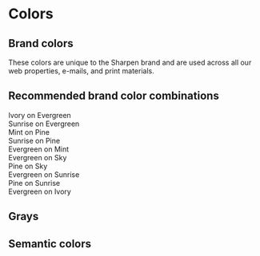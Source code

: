
<Meta title="Design Tokens/Colors" />

# Colors

## Brand colors

These colors are unique to the Sharpen brand and are used across all our
web properties, e-mails, and print materials.

<ColorPalette>
  <ColorItem 
    title="Evergreen" 
    colors={['var(--color-evergreen)']} 
  />
  <ColorItem 
    title="Pine" 
    colors={['var(--color-pine)']} 
  />
  <ColorItem 
    title="Mint" 
    colors={['var(--color-mint)']} 
  />
  <ColorItem 
    title="Sky" 
    colors={['var(--color-sky)']} 
  />
  <ColorItem 
    title="Sunrise" 
    colors={['var(--color-sunrise)']} 
  />
  <ColorItem 
    title="Ivory" 
    colors={['var(--color-ivory)']} 
  />
  <ColorItem 
    title="Putty" 
    colors={['var(--color-putty)']} 
  />
</ColorPalette>


## Recommended brand color combinations

<div className="tokens-preview-combination" style={{ color: "var(--color-ivory)",     backgroundColor: "var(--color-evergreen)" }}>Ivory on Evergreen</div>
<div className="tokens-preview-combination" style={{ color: "var(--color-sunrise)",   backgroundColor: "var(--color-evergreen)" }}>Sunrise on Evergreen</div>
<div className="tokens-preview-combination" style={{ color: "var(--color-mint)",      backgroundColor: "var(--color-pine)" }}>Mint on Pine</div>
<div className="tokens-preview-combination" style={{ color: "var(--color-sunrise)",   backgroundColor: "var(--color-pine)" }}>Sunrise on Pine</div>
<div className="tokens-preview-combination" style={{ color: "var(--color-evergreen)", backgroundColor: "var(--color-mint)" }}>Evergreen on Mint</div>
<div className="tokens-preview-combination" style={{ color: "var(--color-evergreen)", backgroundColor: "var(--color-sky)" }}>Evergreen on Sky</div>
<div className="tokens-preview-combination" style={{ color: "var(--color-pine)",      backgroundColor: "var(--color-sky)" }}>Pine on Sky</div>
<div className="tokens-preview-combination" style={{ color: "var(--color-evergreen)", backgroundColor: "var(--color-sunrise)" }}>Evergreen on Sunrise</div>
<div className="tokens-preview-combination" style={{ color: "var(--color-pine)",      backgroundColor: "var(--color-sunrise)" }}>Pine on Sunrise</div>
<div className="tokens-preview-combination" style={{ color: "var(--color-evergreen)", backgroundColor: "var(--color-ivory)" }}>Evergreen on Ivory</div>

## Grays

<ColorPalette>
  <ColorItem 
    title="Black" 
    colors={['var(--color-black)']} 
  />
  <ColorItem
    title="Grays"
    colors={["var(--color-gray-1)", "var(--color-gray-2)", "var(--color-gray-3)", "var(--color-gray-4)", "var(--color-gray-5)"]}
  />
  <ColorItem 
    title="White" 
    colors={['var(--color-white)']} 
  />
</ColorPalette>

## Semantic colors

<ColorPalette>
  <ColorItem 
    title="Reds" 
    subtitle="To highlight powerful actions or error messages."
    colors={['var(--color-dark-red)', 'var(--color-red)', 'var(--color-light-red)']} 
  />
  <ColorItem 
    title="Oranges" 
    subtitle="To highlight warnings or important information."
    colors={['var(--color-dark-orange)', 'var(--color-orange)', 'var(--color-light-orange)']} 
  />
  <ColorItem 
    title="Greens" 
    subtitle="To highlight successful actions."
    colors={['var(--color-dark-green)', 'var(--color-green)', 'var(--color-light-green)']} 
  />
</ColorPalette>